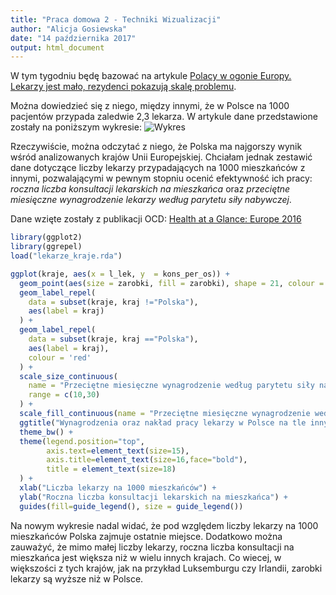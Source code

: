 ```yaml
---
title: "Praca domowa 2 - Techniki Wizualizacji"
author: "Alicja Gosiewska"
date: "14 października 2017"
output: html_document
---
```


W tym tygodniu będę bazować na artykule 
[Polacy w ogonie Europy. Lekarzy jest mało, rezydenci pokazują skalę problemu](http://tvn24bis.pl/z-kraju,74/protest-glodowy-lekarzy-rezydentow-ile-kosztowalaby-ich-podwyzka,781050.html). 

Można dowiedzieć się z niego, między innymi, że w Polsce na 1000 pacjentów przypada zaledwie 2,3 lekarza. W artykule dane przedstawione zostały na poniższym wykresie:
![Wykres](wykres.jpg)

Rzeczywiście, można odczytać z niego, że Polska ma najgorszy wynik wśród analizowanych krajów Unii Europejskiej. Chciałam jednak zestawić dane dotyczące liczby lekarzy przypadających na 1000 mieszkańców z innymi, pozwalającymi w pewnym stopniu ocenić efektywność ich pracy: *roczna liczba konsultacji lekarskich na mieszkańca* oraz *przeciętne miesięczne wynagrodzenie lekarzy według parytetu siły nabywczej*.

Dane wzięte zostały z publikacji OCD: [Health at a Glance: Europe 2016](
http://www.keepeek.com/Digital-Asset-Management/oecd/social-issues-migration-health/health-at-a-glance-europe-2016_9789264265592-en) 

```r
library(ggplot2)
library(ggrepel)
load("lekarze_kraje.rda")
```


```r
ggplot(kraje, aes(x = l_lek, y  = kons_per_os)) +
  geom_point(aes(size = zarobki, fill = zarobki), shape = 21, colour = "black") +
  geom_label_repel(
    data = subset(kraje, kraj !="Polska"),
    aes(label = kraj)
  ) +
  geom_label_repel(
    data = subset(kraje, kraj =="Polska"),
    aes(label = kraj),
    colour = 'red'
  ) +
  scale_size_continuous(
    name = "Przeciętne miesięczne wynagrodzenie według parytetu siły nabywczej", 
    range = c(10,30)
  ) +
  scale_fill_continuous(name = "Przeciętne miesięczne wynagrodzenie według parytetu siły nabywczej")+
  ggtitle("Wynagrodzenia oraz nakład pracy lekarzy w Polsce na tle innych krajów Unii Europejskiej") + 
  theme_bw() +
  theme(legend.position="top", 
        axis.text=element_text(size=15),
        axis.title=element_text(size=16,face="bold"),
        title = element_text(size=18)
  ) +
  xlab("Liczba lekarzy na 1000 mieszkańców") + 
  ylab("Roczna liczba konsultacji lekarskich na mieszkańca") +
  guides(fill=guide_legend(), size = guide_legend()) 

```


Na nowym wykresie nadal widać, że pod względem liczby lekarzy na 1000 mieszkańców Polska zajmuje ostatnie miejsce. 
Dodatkowo można zauważyć, że mimo małej liczby lekarzy, roczna liczba konsultacji na mieszkańca jest większa niż w wielu innych krajach. Co wiecej, w większości z tych krajów, jak na przykład Luksemburgu czy Irlandii, zarobki lekarzy są wyższe niż w Polsce.